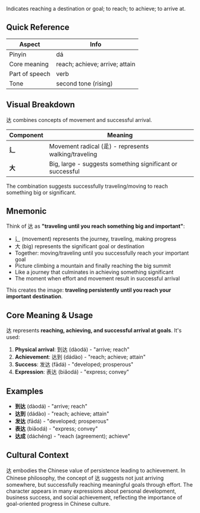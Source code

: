 Indicates reaching a destination or goal; to reach; to achieve; to arrive at.

## Quick Reference

| Aspect         | Info                                |
| -------------- | ----------------------------------- |
| Pinyin         | dá                                  |
| Core meaning   | reach; achieve; arrive; attain      |
| Part of speech | verb                                |
| Tone           | second tone (rising)                |

## Visual Breakdown

达 combines concepts of movement and successful arrival.

| Component | Meaning                                                      |
| --------- | ------------------------------------------------------------ |
| **辶**    | Movement radical (辵) - represents walking/traveling        |
| **大**    | Big, large - suggests something significant or successful   |

The combination suggests successfully traveling/moving to reach something big or significant.

## Mnemonic

Think of 达 as **"traveling until you reach something big and important"**:

- 辶 (movement) represents the journey, traveling, making progress
- 大 (big) represents the significant goal or destination
- Together: moving/traveling until you successfully reach your important goal
- Picture climbing a mountain and finally reaching the big summit
- Like a journey that culminates in achieving something significant
- The moment when effort and movement result in successful arrival

This creates the image: **traveling persistently until you reach your important destination**.

## Core Meaning & Usage

达 represents **reaching, achieving, and successful arrival at goals**. It's used:

1. **Physical arrival**: 到达 (dàodá) - "arrive; reach"
2. **Achievement**: 达到 (dádào) - "reach; achieve; attain"
3. **Success**: 发达 (fādá) - "developed; prosperous"
4. **Expression**: 表达 (biǎodá) - "express; convey"

## Examples

- **到达** (dàodá) - "arrive; reach"
- **达到** (dádào) - "reach; achieve; attain"
- **发达** (fādá) - "developed; prosperous"
- **表达** (biǎodá) - "express; convey"
- **达成** (dáchéng) - "reach (agreement); achieve"

## Cultural Context

达 embodies the Chinese value of persistence leading to achievement. In Chinese philosophy, the concept of 达 suggests not just arriving somewhere, but successfully reaching meaningful goals through effort. The character appears in many expressions about personal development, business success, and social achievement, reflecting the importance of goal-oriented progress in Chinese culture.
